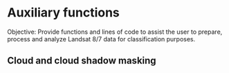 # Auxiliary functions

Objective: Provide functions and lines of code to assist the user to prepare, process and analyze Landsat 8/7 data for classification purposes.

## Cloud and cloud shadow masking
